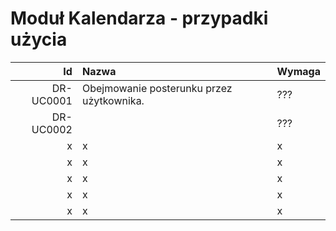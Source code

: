 # Moduł Kalendarza - przypadki użycia

| Id | Nazwa | Wymaga |
| ---: | :--- | :--- |
| DR-UC0001 | Obejmowanie posterunku przez użytkownika. | ??? |
| DR-UC0002 |  | ??? |
| x | x | x |
| x | x | x |
| x | x | x |
| x | x | x |
| x | x | x |